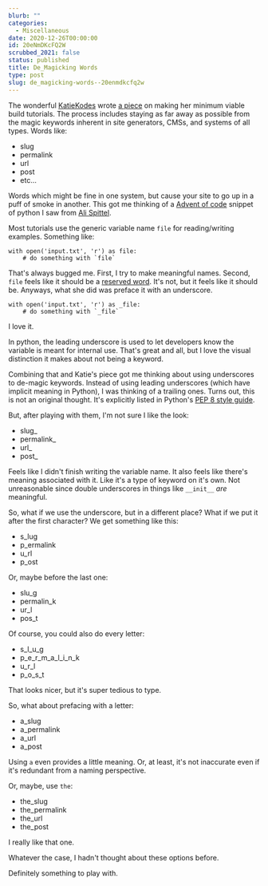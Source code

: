 ```yaml
---
blurb: ""
categories:
  - Miscellaneous
date: 2020-12-26T00:00:00
id: 20eNmDKcFQ2W
scrubbed_2021: false
status: published
title: De_Magicking Words
type: post
slug: de_magicking-words--20enmdkcfq2w
---
```


The wonderful [KatieKodes](https://twitter.com/KatieKodes) wrote [a piece](https://katiekodes.com/break-rebuild-jamstack/) on making her minimum viable build tutorials. The process includes staying as far away as possible from the magic keywords inherent in site generators, CMSs, and systems of all types. Words like:

- slug
- permalink
- url 
- post
- etc...

Words which might be fine in one system, but cause your site to go up in a puff of smoke in another. This got me thinking of a [Advent of code](https://adventofcode.com) snippet of python I saw from [Ali Spittel](https://alispit.tel).

Most tutorials use the generic variable name `file` for reading/writing examples. Something like:

```python{numberLines: true}
with open('input.txt', 'r') as file:
    # do something with `file`
```

That's always bugged me. First, I try to make meaningful names. Second, `file` feels like it should be a [reserved word](https://stackoverflow.com/a/22864250/102401). It's not, but it feels like it should be. Anyways, what she did was preface it with an underscore.

```python{numberLines: true}
with open('input.txt', 'r') as _file:
    # do something with `_file`
```

I love it. 

In python, the leading underscore is used to let developers know the variable is meant for internal use. That's great and all, but I love the visual distinction it makes about not being a keyword. 

Combining that and Katie's piece got me thinking about using underscores to de-magic keywords. Instead of using leading underscores (which have implicit meaning in Python), I was thinking of a trailing ones. Turns out, this is not an original thought. It's explicitly listed in Python's [PEP 8 style guide](https://pep8.org/#descriptive-naming-styles).

But, after playing with them, I'm not sure I like the look:

- slug_
- permalink_
- url_ 
- post_

Feels like I didn't finish writing the variable name. It also feels like there's meaning associated with it. Like it's a type of keyword on it's own. Not unreasonable since double underscores in things like `__init__` *are* meaningful. 

So, what if we use the underscore, but in a different place? What if we put it after the first character? We get something like this:

- s_lug
- p_ermalink
- u_rl 
- p_ost

Or, maybe before the last one:

- slu_g
- permalin_k
- ur_l 
- pos_t

Of course, you could also do every letter: 

- s_l_u_g
- p_e_r_m_a_l_i_n_k
- u_r_l 
- p_o_s_t

That looks nicer, but it's super tedious to type. 

So, what about prefacing with a letter:

- a_slug
- a_permalink
- a_url 
- a_post

Using `a` even provides a little meaning. Or, at least, it's not inaccurate even if it's redundant from a naming perspective. 

Or, maybe, use `the`:

- the_slug
- the_permalink
- the_url 
- the_post

I really like that one. 

Whatever the case, I hadn't thought about these options before. 

Definitely something to play with.